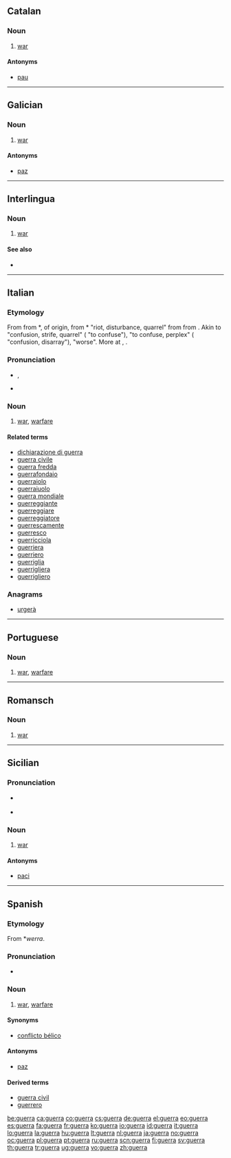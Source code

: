 ==Catalan==

===Noun===
{{ca-noun|f|guerres}}

# [[war]]

====Antonyms====
* {{sense|war}} [[pau]]

----

==Galician==

===Noun===
{{gl-noun|f}}

# [[war]]

====Antonyms====
* {{sense|war}} [[paz]]

----

==Interlingua==

===Noun===
{{infl|ia|noun}}

# [[war]]

====See also====
* {{l|ia|bello}}

----

==Italian==

===Etymology===
From {{etyl|roa-oit|it}} {{term|guerra|lang=it}} from {{etyl|LL.|it}} *{{term||werra, *guerra|lang=la}}, of {{etyl|gem|it}} origin, from {{etyl|frk|it}} *{{term||werra|lang=frk}} "riot, disturbance, quarrel" from {{proto|Germanic|werzō||werzá-|confusion, disarray|lang=it}} from {{proto|Indo-European|wers-|to mix up, confuse, beat, thresh|lang=it}}. Akin to {{etyl|goh|-}} {{term|werra|lang=goh}} "confusion, strife, quarrel" ({{etyl|de|-}} {{l|de|verwirren|ver''wirren''}} "to confuse"), {{etyl|osx|-}} {{term|werran|lang=osx}} "to confuse, perplex" ({{nl}} {{term|war|lang=nl}} "confusion, disarray"), {{etyl|ang|-}} {{term|wyrsa|wyrsa, wiersa|lang=ang}} "worse". More at {{l|en|worse}}, {{l|en|wurst}}.

===Pronunciation===
* {{IPA|/ˈɡwɛr.ra/|lang=it}}, {{SAMPA|/"gwEr.ra/|lang=it}}
* {{audio|It-la guerra.ogg|Audio}}

===Noun===
{{it-noun|guerr|f|a|e}}

# [[war]], [[warfare]]

====Related terms====
* [[dichiarazione di guerra]]
* [[guerra civile]]
* [[guerra fredda]]
* [[guerrafondaio]]
* [[guerraiolo]]
* [[guerraiuolo]]
* [[guerra mondiale]]
* [[guerreggiante]]
* [[guerreggiare]]
* [[guerreggiatore]]
* [[guerrescamente]]
* [[guerresco]]
* [[guerricciola]]
* [[guerriera]]
* [[guerriero]]
* [[guerriglia]]
* [[guerrigliera]]
* [[guerrigliero]]

===Anagrams===
* [[urgerà#Italian|urgerà]]

----

==Portuguese==

===Noun===
{{pt-noun|f|s}}

# [[war]], [[warfare]]

----

==Romansch==

===Noun===
{{rm-noun|f}}

# [[war]]

----

==Sicilian==

===Pronunciation===
* {{a|Trapani}} {{IPA|[ˈɡwɛʐʐa]|lang=scn}}
* {{hyphenation|guèr|ra}}

===Noun===
{{scn-noun|guerr|f|a|i}}

# [[war]]

====Antonyms====
* [[paci]]

----

==Spanish==

===Etymology===
From {{etyl|gem|es}} *''werra''.

===Pronunciation===
* {{IPA|/ˈɡe.ra/|lang=es}}

===Noun===
{{es-noun|f}}

# [[war]], [[warfare]]
#: {{usex|La '''guerra''' entre los Estados Unidos e Irak|lang=es|translation=The war between the United States and Iraq}}

====Synonyms====
* [[conflicto bélico]]

====Antonyms====
* [[paz]]

====Derived terms====
* [[guerra civil]]
* [[guerrero]]

[[be:guerra]]
[[ca:guerra]]
[[co:guerra]]
[[cs:guerra]]
[[de:guerra]]
[[el:guerra]]
[[eo:guerra]]
[[es:guerra]]
[[fa:guerra]]
[[fr:guerra]]
[[ko:guerra]]
[[io:guerra]]
[[id:guerra]]
[[it:guerra]]
[[lo:guerra]]
[[la:guerra]]
[[hu:guerra]]
[[lt:guerra]]
[[nl:guerra]]
[[ja:guerra]]
[[no:guerra]]
[[oc:guerra]]
[[pl:guerra]]
[[pt:guerra]]
[[ru:guerra]]
[[scn:guerra]]
[[fi:guerra]]
[[sv:guerra]]
[[th:guerra]]
[[tr:guerra]]
[[ug:guerra]]
[[vo:guerra]]
[[zh:guerra]]